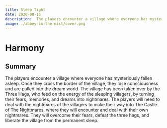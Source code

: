 ```yaml
---
title: Sleep Tight
date: 2020-08-16
description:  The players encounter a village where everyone has mysteriously fallen asleep. Once they cross the border of the village, they lose consciousness and are pulled into the dream world. The village has been taken over by the Three Hags, who feed on the energy of the sleeping villagers, by turning their fears, memories, and dreams into nightmares. The players will need to deal with the nightmares of the villagers to make their way into The Castle of The Nightmares, where they will encounter and deal with their own nightmares. They will overcome their fears, defeat the three hags, and liberate the village from the permanent sleep.
image: ./abbey-in-the-mist/cover.png
---
```


# Harmony

## Summary
The players encounter a village where everyone has mysteriously fallen asleep. Once they cross the border of the village, they lose consciousness and are pulled into the dream world. The village has been taken over by the Three Hags, who feed on the energy of the sleeping villagers, by turning their fears, memories, and dreams into nightmares. The players will need to deal with the nightmares of the villagers to make their way into The Castle of The Nightmares, where they will encounter and deal with their own nightmares. They will overcome their fears, defeat the three hags, and liberate the village from the permanent sleep.
